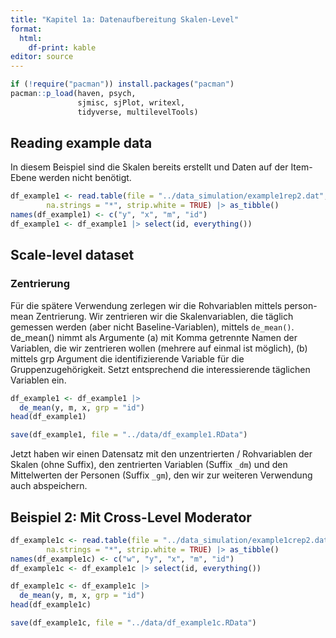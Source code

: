 ```yaml
---
title: "Kapitel 1a: Datenaufbereitung Skalen-Level"
format:
  html:
    df-print: kable
editor: source
---
```


```r
if (!require("pacman")) install.packages("pacman")
pacman::p_load(haven, psych,
               sjmisc, sjPlot, writexl,
               tidyverse, multilevelTools)
```

## Reading example data

In diesem Beispiel sind die Skalen bereits erstellt und Daten auf der Item-Ebene werden nicht benötigt.

```r
df_example1 <- read.table(file = "../data_simulation/example1rep2.dat", header = FALSE, 
        na.strings = "*", strip.white = TRUE) |> as_tibble()
names(df_example1) <- c("y", "x", "m", "id")
df_example1 <- df_example1 |> select(id, everything())
```

## Scale-level dataset

### Zentrierung

Für die spätere Verwendung zerlegen wir die Rohvariablen mittels person-mean Zentrierung.
Wir zentrieren wir die Skalenvariablen, die täglich gemessen werden (aber nicht Baseline-Variablen), mittels `de_mean()`. de_mean() nimmt als Argumente (a) mit Komma getrennte Namen der Variablen, die wir zentrieren wollen (mehrere auf einmal ist möglich), (b) mittels grp Argument die identifizierende Variable für die Gruppenzugehörigkeit. Setzt entsprechend die interessierende täglichen Variablen ein.

```r
df_example1 <- df_example1 |> 
  de_mean(y, m, x, grp = "id")
head(df_example1)

save(df_example1, file = "../data/df_example1.RData")
```

Jetzt haben wir einen Datensatz mit den unzentrierten / Rohvariablen der Skalen (ohne Suffix), den zentrierten Variablen (Suffix `_dm`) und den Mittelwerten der Personen (Suffix `_gm`), den wir zur weiteren Verwendung auch abspeichern.


## Beispiel 2: Mit Cross-Level Moderator

```r
df_example1c <- read.table(file = "../data_simulation/example1crep2.dat", header = FALSE, 
        na.strings = "*", strip.white = TRUE) |> as_tibble()
names(df_example1c) <- c("w", "y", "x", "m", "id")
df_example1c <- df_example1c |> select(id, everything())

df_example1c <- df_example1c |> 
  de_mean(y, m, x, grp = "id")
head(df_example1c)

save(df_example1c, file = "../data/df_example1c.RData")
```

